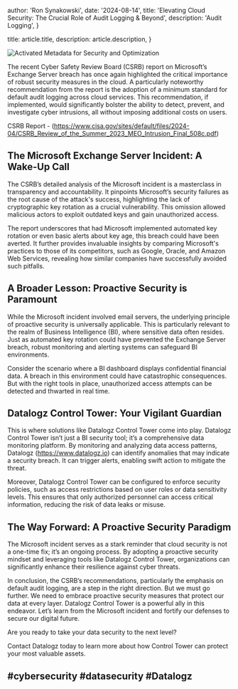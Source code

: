 
  author: 'Ron Synakowski',
  date: '2024-08-14',
  title: 'Elevating Cloud Security: The Crucial Role of Audit Logging & Beyond',
  description:
    'Audit Logging',
}

  title: article.title,
  description: article.description,
}


<Image src={Lock} alt="Activated Metadata for Security and Optimization" />

The recent Cyber Safety Review Board (CSRB) report on Microsoft’s Exchange Server breach has once again highlighted the critical importance of robust security measures in the cloud. A particularly noteworthy recommendation from the report is the adoption of a minimum standard for default audit logging across cloud services. This recommendation, if implemented, would significantly bolster the ability to detect, prevent, and investigate cyber intrusions, all without imposing additional costs on users.

CSRB Report - (https://www.cisa.gov/sites/default/files/2024-04/CSRB_Review_of_the_Summer_2023_MEO_Intrusion_Final_508c.pdf)



## The Microsoft Exchange Server Incident: A Wake-Up Call

The CSRB’s detailed analysis of the Microsoft incident is a masterclass in transparency and accountability. It pinpoints Microsoft’s security failures as the root cause of the attack's success, highlighting the lack of cryptographic key rotation as a crucial vulnerability. This omission allowed malicious actors to exploit outdated keys and gain unauthorized access.

The report underscores that had Microsoft implemented automated key rotation or even basic alerts about key age, this breach could have been averted. It further provides invaluable insights by comparing Microsoft's practices to those of its competitors, such as Google, Oracle, and Amazon Web Services, revealing how similar companies have successfully avoided such pitfalls.



## A Broader Lesson: Proactive Security is Paramount

While the Microsoft incident involved email servers, the underlying principle of proactive security is universally applicable. This is particularly relevant to the realm of Business Intelligence (BI), where sensitive data often resides. Just as automated key rotation could have prevented the Exchange Server breach, robust monitoring and alerting systems can safeguard BI environments.

Consider the scenario where a BI dashboard displays confidential financial data. A breach in this environment could have catastrophic consequences. But with the right tools in place, unauthorized access attempts can be detected and thwarted in real time.



## Datalogz Control Tower: Your Vigilant Guardian

This is where solutions like Datalogz Control Tower come into play. Datalogz Control Tower isn’t just a BI security tool; it’s a comprehensive data monitoring platform. By monitoring and analyzing data access patterns, Datalogz (https://www.datalogz.io) can identify anomalies that may indicate a security breach. It can trigger alerts, enabling swift action to mitigate the threat.

Moreover, Datalogz Control Tower can be configured to enforce security policies, such as access restrictions based on user roles or data sensitivity levels. This ensures that only authorized personnel can access critical information, reducing the risk of data leaks or misuse.



## The Way Forward: A Proactive Security Paradigm

The Microsoft incident serves as a stark reminder that cloud security is not a one-time fix; it’s an ongoing process. By adopting a proactive security mindset and leveraging tools like Datalogz Control Tower, organizations can significantly enhance their resilience against cyber threats.

In conclusion, the CSRB’s recommendations, particularly the emphasis on default audit logging, are a step in the right direction. But we must go further. We need to embrace proactive security measures that protect our data at every layer. Datalogz Control Tower is a powerful ally in this endeavor. Let’s learn from the Microsoft incident and fortify our defenses to secure our digital future.



Are you ready to take your data security to the next level?

Contact Datalogz today to learn more about how Control Tower can protect your most valuable assets.


## #cybersecurity #datasecurity #Datalogz
